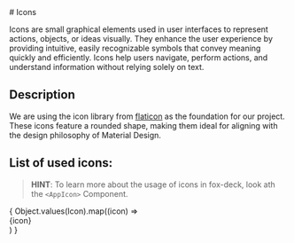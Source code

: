 
<Meta title="Guidelines/Icons"/>

<div className="flex flex-col">
  # Icons

  Icons are small graphical elements used in user interfaces to represent actions, objects, or ideas visually. They
  enhance the user experience by providing intuitive, easily recognizable symbols that convey meaning quickly and
  efficiently. Icons help users navigate, perform actions, and understand information without relying solely on text.

  ## Description

  We are using the icon library from <a href="https://www.flaticon.com/uicons/interface-icons">flaticon</a> as the
  foundation for our project. These icons feature a rounded shape, making them ideal for aligning with the design
  philosophy of Material Design.

  ## List of used icons:

  > <span className="fi-rr-lightbulb-question" /> **HINT**: To learn more about the usage of icons in fox-deck, look ath the ```<AppIcon>``` Component.

  <div className="grid grid-cols-[repeat(auto-fill,10rem)] flex-wrap">
    {
      Object.values(Icon).map((icon) => <div
          className="flex flex-col justify-center items-center aspect-square rounded-2xl hover:bg-gray-100">
          <span className={`!text-3xl fi py-8 ${icon}`}></span>
          <span className="!text-xs p-2 text-center" title={icon}>{icon}</span>
        </div>
      )
    }
  </div>
</div>